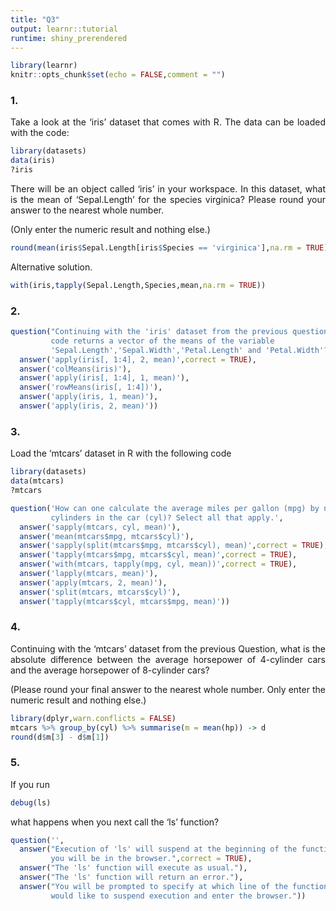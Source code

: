 ```yaml
---
title: "Q3"
output: learnr::tutorial
runtime: shiny_prerendered
---
```


```r
library(learnr)
knitr::opts_chunk$set(echo = FALSE,comment = "")
```
<style>
  body {
    text-align: justify
    }
</style>
### 1.

Take a look at the 'iris' dataset that comes with R. The data can be loaded with the code:

```r
library(datasets)
data(iris)
?iris
```

There will be an object called 'iris' in your workspace. In this dataset, what
is the mean of 'Sepal.Length' for the species virginica? Please round your
answer to the nearest whole number.

(Only enter the numeric result and nothing else.)

```r
round(mean(iris$Sepal.Length[iris$Species == 'virginica'],na.rm = TRUE))
```

Alternative solution.

```r
with(iris,tapply(Sepal.Length,Species,mean,na.rm = TRUE))
```

### 2.

```r
question("Continuing with the 'iris' dataset from the previous question, what R
         code returns a vector of the means of the variable
         'Sepal.Length','Sepal.Width','Petal.Length' and 'Petal.Width'?",
  answer('apply(iris[, 1:4], 2, mean)',correct = TRUE),
  answer('colMeans(iris)'),
  answer('apply(iris[, 1:4], 1, mean)'),
  answer('rowMeans(iris[, 1:4])'),
  answer('apply(iris, 1, mean)'),
  answer('apply(iris, 2, mean)'))
```

### 3.
Load the 'mtcars' dataset in R with the following code

```r
library(datasets)
data(mtcars)
?mtcars
```

```r
question('How can one calculate the average miles per gallon (mpg) by number of
         cylinders in the car (cyl)? Select all that apply.',
  answer('sapply(mtcars, cyl, mean)'),
  answer('mean(mtcars$mpg, mtcars$cyl)'),
  answer('sapply(split(mtcars$mpg, mtcars$cyl), mean)',correct = TRUE),
  answer('tapply(mtcars$mpg, mtcars$cyl, mean)',correct = TRUE),
  answer('with(mtcars, tapply(mpg, cyl, mean))',correct = TRUE),
  answer('lapply(mtcars, mean)'),
  answer('apply(mtcars, 2, mean)'),
  answer('split(mtcars, mtcars$cyl)'),
  answer('tapply(mtcars$cyl, mtcars$mpg, mean)'))
```


### 4.

Continuing with the 'mtcars' dataset from the previous Question, what is the
absolute difference between the average horsepower of 4-cylinder cars and the
average horsepower of 8-cylinder cars?

(Please round your final answer to the nearest whole number. Only enter the
numeric result and nothing else.)

```r
library(dplyr,warn.conflicts = FALSE)
mtcars %>% group_by(cyl) %>% summarise(m = mean(hp)) -> d
round(d$m[3] - d$m[1])
```

### 5.

If you run

```r
debug(ls)
```

what happens when you next call the 'ls' function?

```r
question('',
  answer("Execution of 'ls' will suspend at the beginning of the function and
         you will be in the browser.",correct = TRUE),
  answer("The 'ls' function will execute as usual."),
  answer("The 'ls' function will return an error."),
  answer("You will be prompted to specify at which line of the function you
         would like to suspend execution and enter the browser."))
```